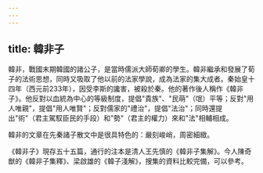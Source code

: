 ```yaml
---
---
---
```

title: 韓非子
---



韓非，戰國末期韓國的諸公子，是當時儒派大師荀卿的學生。韓非繼承和發展了荀子的法術思想，同時又吸取了他以前的法家學說，成為法家的集大成者。秦始皇十四年（西元前233年），因受李斯的讒害，被殺於秦。他的著作後人稱作《韓非子》。他反對以血統為中心的等級制度，提倡"貴族"、"民萌"（氓）平等；反對"用人唯親"，提倡"用人唯賢"；反對儒家的"禮治"，提倡"法治"；同時還提出"術"（君主駕馭臣民的手段）和"勢"（君主的權力）來和"法"相輔相成。

韓非的文章在先秦諸子散文中是很具特色的：嚴刻峻峭，周密細緻。

《韓非子》現存五十五篇，通行的注本是清人王先慎的《韓非子集解》。今人陳奇猷的《韓非子集釋》、梁啟雄的《韓子淺解》，搜集的資料比較完備，可以參考。